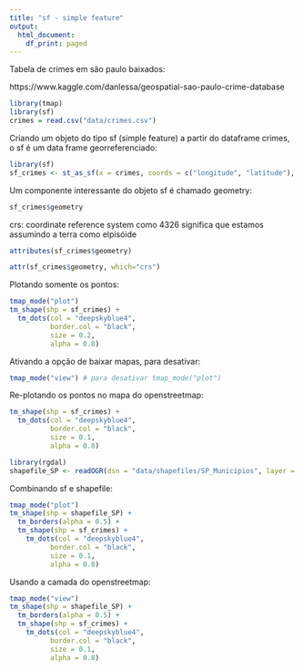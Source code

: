 ```yaml
---
title: "sf - simple feature"
output:
  html_document:
    df_print: paged
---
```


Tabela de crimes em são paulo baixados:

https://www.kaggle.com/danlessa/geospatial-sao-paulo-crime-database

```r
library(tmap)
library(sf)
crimes = read.csv("data/crimes.csv")
```

Criando um objeto do tipo sf (simple feature) a partir do dataframe crimes, o sf é um data frame georreferenciado:

```r
library(sf)
sf_crimes <- st_as_sf(x = crimes, coords = c("longitude", "latitude"), crs = st_crs(4326))
```

Um componente interessante do objeto sf é chamado geometry:

```r
sf_crimes$geometry
```


crs: coordinate reference system como 4326 significa que estamos assumindo a terra como elpisóide


```r
attributes(sf_crimes$geometry)
```

```r
attr(sf_crimes$geometry, which="crs")
```

Plotando somente os pontos:

```r
tmap_mode("plot")
tm_shape(shp = sf_crimes) + 
  tm_dots(col = "deepskyblue4", 
          border.col = "black", 
          size = 0.2, 
          alpha = 0.8)
```

Ativando a opção de baixar mapas, para desativar:

```r
tmap_mode("view") # para desativar tmap_mode("plot")
```

Re-plotando os pontos no mapa do openstreetmap:

```r
tm_shape(shp = sf_crimes) + 
  tm_dots(col = "deepskyblue4", 
          border.col = "black", 
          size = 0.1, 
          alpha = 0.8)
```

```r
library(rgdal)
shapefile_SP <- readOGR(dsn = "data/shapefiles/SP_Municipios", layer = "SP", verbose=F)
```

Combinando sf e shapefile:

```r
tmap_mode("plot")
tm_shape(shp = shapefile_SP) + 
  tm_borders(alpha = 0.5) +
  tm_shape(shp = sf_crimes) + 
    tm_dots(col = "deepskyblue4", 
          border.col = "black", 
          size = 0.1, 
          alpha = 0.8)
```
Usando a camada do openstreetmap:

```r
tmap_mode("view")
tm_shape(shp = shapefile_SP) + 
  tm_borders(alpha = 0.5) +
  tm_shape(shp = sf_crimes) + 
    tm_dots(col = "deepskyblue4", 
          border.col = "black", 
          size = 0.1, 
          alpha = 0.8)
```